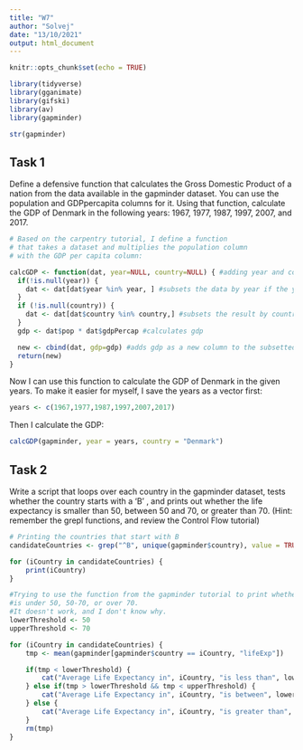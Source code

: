 ```yaml
---
title: "W7"
author: "Solvej"
date: "13/10/2021"
output: html_document
---
```


```r
knitr::opts_chunk$set(echo = TRUE)
```


```r
library(tidyverse)
library(gganimate)
library(gifski)
library(av)
library(gapminder)
```

```r
str(gapminder)
```


## Task 1
Define a defensive function that calculates the Gross Domestic Product of a nation from the data available in the gapminder dataset. You can use the population and GDPpercapita columns for it. Using that function, calculate the GDP of Denmark in the following years: 1967, 1977, 1987, 1997, 2007, and 2017.

```r
# Based on the carpentry tutorial, I define a function 
# that takes a dataset and multiplies the population column
# with the GDP per capita column:

calcGDP <- function(dat, year=NULL, country=NULL) { #adding year and country as arguments
  if(!is.null(year)) {
    dat <- dat[dat$year %in% year, ] #subsets the data by year if the year column isn't empty
  }
  if (!is.null(country)) {
    dat <- dat[dat$country %in% country,] #subsets the result by country if the country argument isn't empty
  }
  gdp <- dat$pop * dat$gdpPercap #calculates gdp

  new <- cbind(dat, gdp=gdp) #adds gdp as a new column to the subsetted data
  return(new)
}
```

Now I can use this function to calculate the GDP of Denmark in the given years. 
To make it easier for myself, I save the years as a vector first:
```r
years <- c(1967,1977,1987,1997,2007,2017)
```
Then I calculate the GDP:
```r
calcGDP(gapminder, year = years, country = "Denmark")
```

## Task 2
Write a script that loops over each country in the gapminder dataset, tests whether the country starts with a ‘B’ , and prints out whether the life expectancy is smaller than 50, between 50 and 70, or greater than 70. (Hint: remember the grepl functions, and review the Control Flow tutorial)

```r
# Printing the countries that start with B
candidateCountries <- grep("^B", unique(gapminder$country), value = TRUE)

for (iCountry in candidateCountries) {
    print(iCountry)
}
```


```r
#Trying to use the function from the gapminder tutorial to print whether mean life expectancy
#is under 50, 50-70, or over 70.
#It doesn't work, and I don't know why.
lowerThreshold <- 50
upperThreshold <- 70

for (iCountry in candidateCountries) {
    tmp <- mean(gapminder[gapminder$country == iCountry, "lifeExp"])

    if(tmp < lowerThreshold) {
        cat("Average Life Expectancy in", iCountry, "is less than", lowerThreshold, "\n")
    } else if(tmp > lowerThreshold && tmp < upperThreshold) {
        cat("Average Life Expectancy in", iCountry, "is between", lowerThreshold, "and", upperThreshold, "\n")
    } else {
        cat("Average Life Expectancy in", iCountry, "is greater than", upperThreshold, "\n")
    }
    rm(tmp)
}
```









